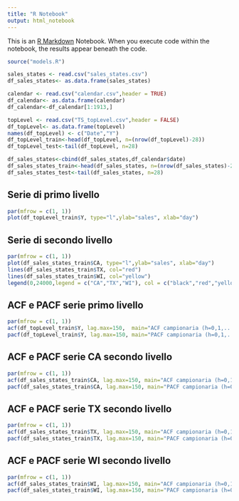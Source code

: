 ```yaml
---
title: "R Notebook"
output: html_notebook
---
```


This is an [R Markdown](http://rmarkdown.rstudio.com) Notebook. When you execute code within the notebook, the results appear beneath the code. 

```r
source("models.R")

sales_states <- read.csv("sales_states.csv")
df_sales_states<- as.data.frame(sales_states)

calendar <- read.csv("calendar.csv",header = TRUE)
df_calendar<- as.data.frame(calendar)
df_calendar<-df_calendar[1:1913,]

topLevel <- read.csv("TS_topLevel.csv",header = FALSE)
df_topLevel<- as.data.frame(topLevel)
names(df_topLevel) <- c("Date","Y")
df_topLevel_train<-head(df_topLevel, n=(nrow(df_topLevel)-28))
df_topLevel_test<-tail(df_topLevel, n=28)

df_sales_states<-cbind(df_sales_states,df_calendar$date)
df_sales_states_train<-head(df_sales_states, n=(nrow(df_sales_states)-28))
df_sales_states_test<-tail(df_sales_states, n=28)

```

## Serie di primo livello
```r
par(mfrow = c(1, 1))
plot(df_topLevel_train$Y, type="l",ylab="sales", xlab="day")
```

## Serie di secondo livello
```r
par(mfrow = c(1, 1))
plot(df_sales_states_train$CA, type="l",ylab="sales", xlab="day")
lines(df_sales_states_train$TX, col="red")
lines(df_sales_states_train$WI, col="yellow")
legend(0,24000,legend = c("CA","TX","WI"), col = c("black","red","yellow"), lty = 1:1, cex = 0.7)

```

## ACF e PACF serie primo livello
```r
par(mfrow = c(1, 1))
acf(df_topLevel_train$Y, lag.max=150,  main="ACF campionaria (h=0,1,...,150)")
pacf(df_topLevel_train$Y, lag.max=150, main="PACF campionaria (h=0,1,...,150)")
```
## ACF e PACF serie CA secondo livello
```r
par(mfrow = c(1, 1))
acf(df_sales_states_train$CA, lag.max=150, main="ACF campionaria (h=0,1,...,150)")
pacf(df_sales_states_train$CA, lag.max=150, main="PACF campionaria (h=0,1,...,150)")
```

## ACF e PACF serie TX secondo livello
```r
par(mfrow = c(1, 1))
acf(df_sales_states_train$TX, lag.max=150, main="ACF campionaria (h=0,1,...,150)")
pacf(df_sales_states_train$TX, lag.max=150, main="PACF campionaria (h=0,1,...,150)")
```

## ACF e PACF serie WI secondo livello
```r
par(mfrow = c(1, 1))
acf(df_sales_states_train$WI, lag.max=150, main="ACF campionaria (h=0,1,...,150)")
pacf(df_sales_states_train$WI, lag.max=150, main="PACF campionaria (h=0,1,...,150)")
```


